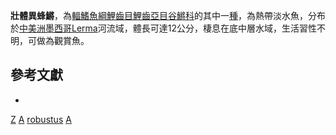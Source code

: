 {{Speciesbox
| taxon = Alloophorus robustus
| binomial_authority = [[Bean|Bean]], 1892
| status = NE
| status_system = IUCN3.1
| synonyms = *''Fundulus robustus, Bean, 1892''
}}

'''壯體異蜂鱂'''，為[[輻鰭魚綱|輻鰭魚綱]][[鯉齒目|鯉齒目]][[鯉齒亞目|鯉齒亞目]][[谷鱂科|谷鱂科]]的其中一[[種|種]]，為熱帶淡水魚，分布於[[中美洲|中美洲]][[墨西哥|墨西哥]]Lerma河流域，體長可達12公分，棲息在底中層水域，生活習性不明，可做為觀賞魚。

== 參考文獻 ==
*{{FishBase_species|genus=Alloophorus|species=robustus|year=2014|month=10}}

{{魚類小作品}}

{{Taxonbar}}
[[Category:觀賞魚|Z]]
[[Category:谷鱂科|A]]
[[Category:異蜂鱂屬|robustus]]
[[Category:1939年描述的魚類|A]]